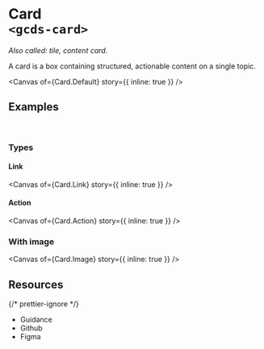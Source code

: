 
<Meta of={Card} name="Overview" />

# Card<br/>`<gcds-card>`

_Also called: tile, content card._

A card is a box containing structured, actionable content on a single topic.

<Canvas of={Card.Default} story={{ inline: true }} />

## Examples

<br />

### Types

#### Link

<Canvas of={Card.Link} story={{ inline: true }} />

#### Action

<Canvas of={Card.Action} story={{ inline: true }} />

### With image

<Canvas of={Card.Image} story={{ inline: true }} />

## Resources

{/* prettier-ignore */}
<ul>
  <li>
    <gcds-button type="link" button-style="text-only" href="https://design-system.alpha.canada.ca/en/components/card/" target="_blank">Guidance</gcds-button>
  </li>
  <li>
    <gcds-button type="link" button-style="text-only" href="https://github.com/cds-snc/gcds-components/tree/main/packages/web/src/components/gcds-card" target="_blank">Github</gcds-button>
  </li>
  <li>
    <gcds-button type="link" button-style="text-only" href="https://www.figma.com/file/mh2maMG2NBtk41k1O1UGHV/Canadian-Digital-Service%E2%80%A8---GC-Design-System?type=design&node-id=5757-12701&mode=design&t=6AQy5Cmm6YcqHAJm-0" target="_blank">Figma</gcds-button>
  </li>
</ul>
